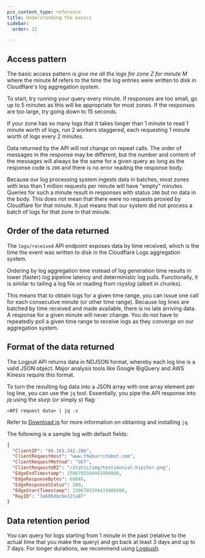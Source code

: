 ```yaml
---
pcx_content_type: reference
title: Understanding the basics
sidebar:
  order: 12

---
```


## Access pattern

The basic access pattern is *give me all the logs for zone Z for minute M* where the minute *M* refers to the time the log entries were written to disk in Cloudflare's log aggregation system.

To start, try running your query every minute. If responses are too small, go up to 5 minutes as this will be appropriate for most zones. If the responses are too large, try going down to 15 seconds.

If your zone has so many logs that it takes longer than 1 minute to read 1 minute worth of logs, run 2 workers staggered, each requesting 1 minute worth of logs every 2 minutes.

Data returned by the API will not change on repeat calls. The order of messages in the response may be different, but the number and content of the messages will always be the same for a given query as long as the response code is `200` and there is no error reading the response body.

Because our log processing system ingests data in batches, most zones with less than 1 million requests per minute will have "empty" minutes. Queries for such a minute result in responses with status `200` but no data in the body. This does not mean that there were no requests proxied by Cloudflare for that minute. It just means that our system did not process a batch of logs for that zone in that minute.

## Order of the data returned

The `logs/received` API endpoint exposes data by time received, which is the time the event was written to disk in the Cloudflare Logs aggregation system.

Ordering by log aggregation time instead of log generation time results in lower (faster) log pipeline latency and deterministic log pulls. Functionally, it is similar to tailing a log file or reading from *rsyslog* (albeit in chunks).

This means that to obtain logs for a given time range, you can issue one call for each consecutive minute (or other time range). Because log lines are batched by time received and made available, there is no late arriving data. A response for a given minute will never change. You do not have to repeatedly poll a given time range to receive logs as they converge on our aggregation system.

## Format of the data returned

The Logpull API returns data in NDJSON format, whereby each log line is a valid JSON object. Major analysis tools like Google BigQuery and AWS Kinesis require this format.

To turn the resulting log data into a JSON array with one array element per log line, you can use the `jq` tool. Essentially, you pipe the API response into *jq* using the *slurp* (or simply *s*) flag:

`<API request data> | jq -s`

Refer to [Download jq](https://jqlang.github.io/jq/download/) for more information on obtaining and installing `jq`.

The following is a sample log with default fields:

```json
{
  "ClientIP": "89.163.242.206",
  "ClientRequestHost": "www.theburritobot.com",
  "ClientRequestMethod": "GET",
  "ClientRequestURI": "/static/img/testimonial-hipster.png",
  "EdgeEndTimestamp": 1506702504461999900,
  "EdgeResponseBytes": 69045,
  "EdgeResponseStatus": 200,
  "EdgeStartTimestamp": 1506702504433000200,
  "RayID": "3a6050bcbe121a87"
}
```

## Data retention period

You can query for logs starting from 1 minute in the past (relative to the actual time that you make the query) and go back at least 3 days and up to 7 days. For longer durations, we recommend using [Logpush](/logs/about/).

